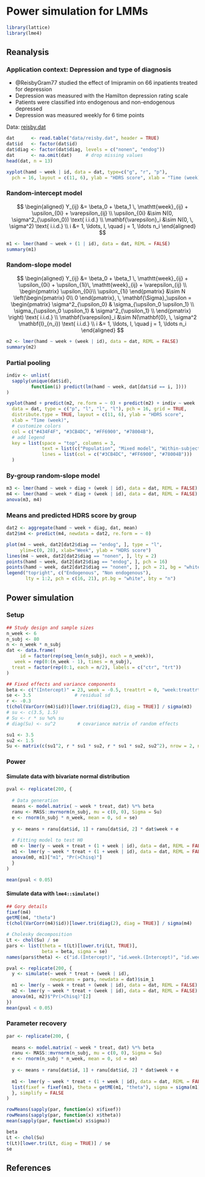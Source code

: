 # Power simulation for LMMs

```r
library(lattice)
library(lme4)
```

## Reanalysis
### Application context: Depression and type of diagnosis

- @ReisbyGram77 studied the effect of Imipramin on 66 inpatients
  treated for depression
- Depression was measured with the Hamilton depression rating scale
- Patients were classified into endogenous and non-endogenous depressed
- Depression was measured weekly for 6 time points

Data: [reisby.dat](data/reisby.dat)

```r
dat      <- read.table("data/reisby.dat", header = TRUE)
dat$id   <- factor(dat$id)
dat$diag <- factor(dat$diag, levels = c("nonen", "endog"))
dat      <- na.omit(dat)     # drop missing values
head(dat, n = 13)

xyplot(hamd ~ week | id, data = dat, type=c("g", "r", "p"),
  pch = 16, layout = c(11, 6), ylab = "HDRS score", xlab = "Time (week)")
```

### Random-intercept model

$$
\begin{aligned}
Y_{ij} &= \beta_0 + \beta_1 \, \mathtt{week}_{ij}
        + \upsilon_{0i}
        + \varepsilon_{ij} \\
\upsilon_{0i} &\sim N(0, \sigma^2_{\upsilon_0}) \text{ i.i.d.} \\
\mathbf{\varepsilon}_i &\sim N(0, \, \sigma^2)  \text{ i.i.d.} \\
i &= 1, \ldots, I, \quad j = 1, \ldots n_i
\end{aligned}
$$

```r
m1 <- lmer(hamd ~ week + (1 | id), data = dat, REML = FALSE)
summary(m1)
```

### Random-slope model

$$
\begin{aligned}
Y_{ij} &= \beta_0 + \beta_1 \, \mathtt{week}_{ij}
        + \upsilon_{0i} + \upsilon_{1i}\, \mathtt{week}_{ij}
        + \varepsilon_{ij} \\
\begin{pmatrix} \upsilon_{0i}\\ \upsilon_{1i} \end{pmatrix} &\sim
   N \left(\begin{pmatrix} 0\\ 0 \end{pmatrix}, \,
           \mathbf{\Sigma}_\upsilon =
\begin{pmatrix}
          \sigma^2_{\upsilon_0} & \sigma_{\upsilon_0 \upsilon_1} \\
          \sigma_{\upsilon_0 \upsilon_1} & \sigma^2_{\upsilon_1} \\
\end{pmatrix} \right)
      \text{ i.i.d.} \\
\mathbf{\varepsilon}_i &\sim N(\mathbf{0}, \, \sigma^2 \mathbf{I}_{n_i})
      \text{ i.i.d.} \\
i &= 1, \ldots, I, \quad j = 1, \ldots n_i
\end{aligned}
$$

```r
m2 <- lmer(hamd ~ week + (week | id), data = dat, REML = FALSE)
summary(m2)
```

### Partial pooling

```r
indiv <- unlist(
  sapply(unique(dat$id),
         function(i) predict(lm(hamd ~ week, dat[dat$id == i, ])))
)

xyplot(hamd + predict(m2, re.form = ~ 0) + predict(m2) + indiv ~ week | id,
  data = dat, type = c("p", "l", "l", "l"), pch = 16, grid = TRUE,
  distribute.type = TRUE, layout = c(11, 6), ylab = "HDRS score",
  xlab = "Time (week)",
  # customize colors
  col = c("#434F4F", "#3CB4DC", "#FF6900", "#78004B"),
  # add legend
  key = list(space = "top", columns = 3,
             text = list(c("Population", "Mixed model", "Within-subject")),
             lines = list(col = c("#3CB4DC", "#FF6900", "#78004B")))
  )
```

### By-group random-slope model

```r
m3 <- lmer(hamd ~ week + diag + (week | id), data = dat, REML = FALSE)
m4 <- lmer(hamd ~ week * diag + (week | id), data = dat, REML = FALSE)
anova(m3, m4)
```

### Means and predicted HDRS score by group

```r
dat2 <- aggregate(hamd ~ week + diag, dat, mean)
dat2$m4 <- predict(m4, newdata = dat2, re.form = ~ 0)

plot(m4 ~ week, dat2[dat2$diag == "endog", ], type = "l",
     ylim=c(0, 28), xlab="Week", ylab = "HDRS score")
lines(m4 ~ week, dat2[dat2$diag == "nonen", ], lty = 2)
points(hamd ~ week, dat2[dat2$diag == "endog", ], pch = 16)
points(hamd ~ week, dat2[dat2$diag == "nonen", ], pch = 21, bg = "white")
legend("topright", c("Endogenous", "Non endogenous"),
       lty = 1:2, pch = c(16, 21), pt.bg = "white", bty = "n")
```

## Power simulation

### Setup

```r
## Study design and sample sizes
n_week <- 6
n_subj <- 80
n <- n_week * n_subj
dat <- data.frame(
     id = factor(rep(seq_len(n_subj), each = n_week)),
   week = rep(0:(n_week - 1), times = n_subj),
  treat = factor(rep(0:1, each = n/2), labels = c("ctr", "trt"))
)

## Fixed effects and variance components
beta <- c("(Intercept)" = 23, week = -0.5, treattrt = 0, "week:treattrt" = -1)
se <- 3.5                # residual sd
r <- -0.3
t(chol(VarCorr(m4)$id))[lower.tri(diag(2), diag = TRUE)] / sigma(m3)
# su <- c(3.5, 1.5)
# Su <- r * su %o% su
# diag(Su) <- su^2        # covariance matrix of random effects

su1 <- 3.5
su2 <- 1.5
Su <- matrix(c(su1^2, r * su1 * su2, r * su1 * su2, su2^2), nrow = 2, ncol = 2)
```

### Power

#### Simulate data with bivariate normal distribution

```r
pval <- replicate(200, {
  
  # Data generation
  means <- model.matrix( ~ week * treat, dat) %*% beta
  ranu <- MASS::mvrnorm(n_subj, mu = c(0, 0), Sigma = Su)
  e <- rnorm(n_subj * n_week, mean = 0, sd = se)
  
  y <- means + ranu[dat$id, 1] + ranu[dat$id, 2] * dat$week + e
  
  # Fitting model to test H0
  m0 <- lmer(y ~ week + treat + (1 + week | id), data = dat, REML = FALSE)
  m1 <- lmer(y ~ week * treat + (1 + week | id), data = dat, REML = FALSE)
  anova(m0, m1)["m1", "Pr(>Chisq)"]
  }
)

mean(pval < 0.05)
```

#### Simulate data with `lme4::simulate()`


```r
## Gory details
fixef(m4)
getME(m4, "theta")
t(chol(VarCorr(m4)$id))[lower.tri(diag(2), diag = TRUE)] / sigma(m4)

# Cholesky decomposition
Lt <- chol(Su) / se
pars <- list(theta = t(Lt)[lower.tri(Lt, TRUE)],
             beta = beta, sigma = se)
names(pars$theta) <- c("id.(Intercept)", "id.week.(Intercept)", "id.week")

pval <- replicate(200, {
  y <- simulate(~ week * treat + (week | id),
                newparams = pars, newdata = dat)$sim_1
  m1 <- lmer(y ~ week + treat + (week | id), data = dat, REML = FALSE)
  m2 <- lmer(y ~ week * treat + (week | id), data = dat, REML = FALSE)
  anova(m1, m2)$"Pr(>Chisq)"[2]
})
mean(pval < 0.05)
```

### Parameter recovery

```r
par <- replicate(200, {
  
  means <- model.matrix( ~ week * treat, dat) %*% beta
  ranu <- MASS::mvrnorm(n_subj, mu = c(0, 0), Sigma = Su)
  e <- rnorm(n_subj * n_week, mean = 0, sd = se)
  
  y <- means + ranu[dat$id, 1] + ranu[dat$id, 2] * dat$week + e
  
  m1 <- lmer(y ~ week * treat + (1 + week | id), data = dat, REML = FALSE)
  list(fixef = fixef(m1), theta = getME(m1, "theta"), sigma = sigma(m1))
  }, simplify = FALSE
)

rowMeans(sapply(par, function(x) x$fixef))
rowMeans(sapply(par, function(x) x$theta))
mean(sapply(par, function(x) x$sigma))

beta
Lt <- chol(Su)
t(Lt)[lower.tri(Lt, diag = TRUE)] / se
se
```

## References

